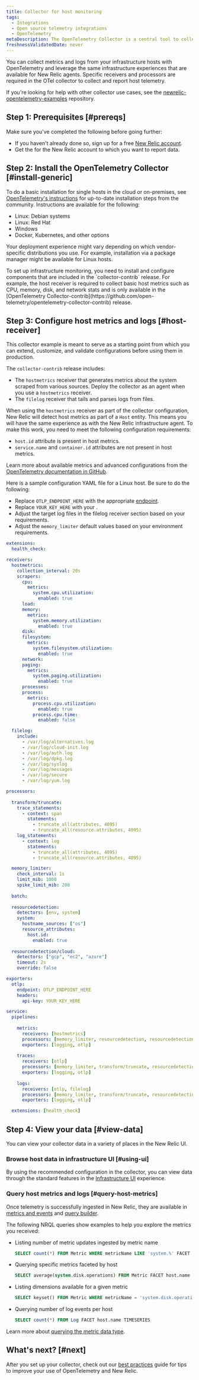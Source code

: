 ```yaml
---
title: Collector for host monitoring
tags:
  - Integrations
  - Open source telemetry integrations
  - OpenTelemetry
metaDescription: The OpenTelemetry Collector is a central tool to collect, process, and export your telemetry.
freshnessValidatedDate: never
---
```


You can collect metrics and logs from your infrastructure hosts with OpenTelemetry and leverage the same infrastructure experiences that are available for New Relic agents.
Specific receivers and processors are required in the OTel collector to collect and report host telemetry.

If you're looking for help with other collector use cases, see the [newrelic-opentelemetry-examples](https://github.com/newrelic/newrelic-opentelemetry-examples) repository.

## Step 1: Prerequisites [#prereqs]

Make sure you've completed the following before going further:

* If you haven't already done so, sign up for a free [New Relic account](https://newrelic.com/signup).
* Get the <InlinePopover type="licenseKey" /> for the New Relic account to which you want to report data.

## Step 2: Install the OpenTelemetry Collector [#install-generic]

To do a basic installation for single hosts in the cloud or on-premises, see [OpenTelemetry's instructions](https://opentelemetry.io/docs/collector/getting-started/#linux-packaging) for up-to-date installation steps from the community. Instructions are available for the following:

* Linux: Debian systems
* Linux: Red Hat
* Windows
* Docker, Kubernetes, and other options

Your deployment experience might vary depending on which vendor-specific distributions you use. For example, installation via a package manager might be available for Linux hosts.

<Callout variant="important">
  To set up infrastructure monitoring, you need to install and configure components that are included in the `collector-contrib` release. For example, the host receiver is required to collect basic host metrics such as CPU, memory, disk, and network stats and is only available in the [OpenTelemetry Collector-contrib](https://github.com/open-telemetry/opentelemetry-collector-contrib) release.
</Callout>

## Step 3: Configure host metrics and logs [#host-receiver]

This collector example is meant to serve as a starting point from which you can extend, customize, and validate configurations before using them in production.

The `collector-contrib` release includes:
* The `hostmetrics` receiver that generates metrics about the system scraped from various sources. Deploy the collector as an agent when you use a `hostmetrics` receiver.
* The `filelog` receiver that tails and parses logs from files.

When using the `hostmetrics` receiver as part of the collector configuration, New Relic will detect host metrics as part of a `Host` entity. This means you will have the same experience as with the New Relic infrastructure agent. To make this work, you need to meet the following configuration requirements:

* `host.id` attribute is present in host metrics.
* `service.name` and `container.id` attributes are not present in host metrics.

Learn more about available metrics and advanced configurations from the [OpenTelemetry documentation in GitHub](https://github.com/open-telemetry/opentelemetry-collector-contrib/tree/main/receiver/hostmetricsreceiver).

Here is a sample configuration YAML file for a Linux host. Be sure to do the following:

* Replace `OTLP_ENDPOINT_HERE` with the appropriate [endpoint](/docs/more-integrations/open-source-telemetry-integrations/opentelemetry/get-started/opentelemetry-set-up-your-app/#review-settings).
* Replace `YOUR_KEY_HERE` with your <InlinePopover type="licenseKey" />.
* Adjust the target log files in the filelog receiver section based on your requirements.
* Adjust the `memory_limiter` default values based on your environment requirements.

```yaml
extensions:
  health_check:

receivers:
  hostmetrics:
    collection_interval: 20s
    scrapers:
      cpu:
        metrics:
          system.cpu.utilization:
            enabled: true
      load:
      memory:
        metrics:
          system.memory.utilization:
            enabled: true
      disk:
      filesystem:
        metrics:
          system.filesystem.utilization:
            enabled: true
      network:
      paging:
        metrics:
          system.paging.utilization:
            enabled: true
      processes:
      process:
        metrics:
          process.cpu.utilization:
            enabled: true
          process.cpu.time:
            enabled: false

  filelog:
    include:
      - /var/log/alternatives.log
      - /var/log/cloud-init.log
      - /var/log/auth.log
      - /var/log/dpkg.log
      - /var/log/syslog
      - /var/log/messages
      - /var/log/secure
      - /var/log/yum.log

processors:
  
  transform/truncate:
    trace_statements:
      - context: span
        statements:
          - truncate_all(attributes, 4095)
          - truncate_all(resource.attributes, 4095)
    log_statements:
      - context: log
        statements:
          - truncate_all(attributes, 4095)
          - truncate_all(resource.attributes, 4095)

  memory_limiter:
    check_interval: 1s
    limit_mib: 1000
    spike_limit_mib: 200
  
  batch:
  
  resourcedetection:
    detectors: [env, system]
    system:
      hostname_sources: ["os"]
      resource_attributes:
        host.id:
          enabled: true
  
  resourcedetection/cloud:
    detectors: ["gcp", "ec2", "azure"]
    timeout: 2s
    override: false

exporters:
  otlp:
    endpoint: OTLP_ENDPOINT_HERE
    headers:
      api-key: YOUR_KEY_HERE

service:
  pipelines:
    
    metrics:
      receivers: [hostmetrics]
      processors: [memory_limiter, resourcedetection, resourcedetection/cloud, batch]
      exporters: [logging, otlp]
    
    traces:
      receivers: [otlp]
      processors: [memory_limiter, transform/truncate, resourcedetection, resourcedetection/cloud, batch]
      exporters: [logging, otlp]
    
    logs:
      receivers: [otlp, filelog]
      processors: [memory_limiter, transform/truncate, resourcedetection, resourcedetection/cloud, batch]
      exporters: [logging, otlp]

  extensions: [health_check]
```

## Step 4: View your data [#view-data]

You can view your collector data in a variety of places in the New Relic UI.

### Browse host data in infrastructure UI [#using-ui]

By using the recommended configuration in the collector, you can view data through the standard features in the [Infrastructure UI](/docs/infrastructure/infrastructure-ui-pages/infra-ui-overview) experience.

### Query host metrics and logs [#query-host-metrics]

Once telemetry is successfully ingested in New Relic, they are available in [metrics and events](/docs/query-your-data/explore-query-data/browse-data/introduction-data-explorer) and [query builder](/docs/query-your-data/explore-query-data/query-builder/introduction-query-builder).

The following NRQL queries show examples to help you explore the metrics you received:

* Listing number of metric updates ingested by metric name

  ```sql
  SELECT count(*) FROM Metric WHERE metricName LIKE 'system.%' FACET metricName LIMIT max
  ```

* Querying specific metrics faceted by host

  ```sql
  SELECT average(system.disk.operations) FROM Metric FACET host.name TIMESERIES
  ```

* Listing dimensions available for a given metric

  ```sql
  SELECT keyset() FROM Metric WHERE metricName = 'system.disk.operations'
  ```

* Querying number of log events per host
  ```sql
  SELECT count(*) FROM Log FACET host.name TIMESERIES
  ```

Learn more about [querying the metric data type](/docs/data-apis/understand-data/metric-data/query-metric-data-type).

## What's next? [#next]

After you set up your collector, check out our [best practices](/docs/integrations/open-source-telemetry-integrations/opentelemetry/opentelemetry-concepts/) guide for tips to improve your use of OpenTelemetry and New Relic.
